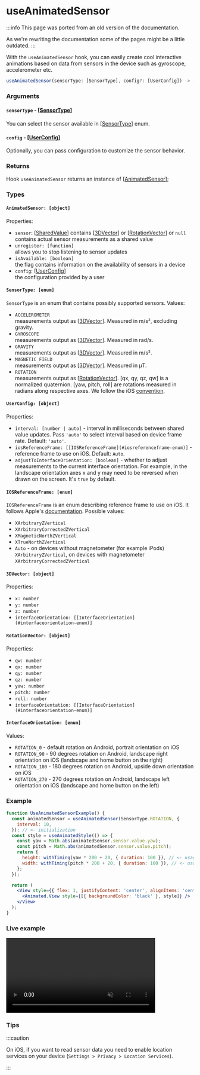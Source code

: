 # useAnimatedSensor

:::info
This page was ported from an old version of the documentation.

As we're rewriting the documentation some of the pages might be a little outdated.
:::

With the `useAnimatedSensor` hook, you can easily create cool interactive animations based on data from sensors in the device such as gyroscope, accelerometer etc.

```js
useAnimatedSensor(sensorType: [SensorType], config?: [UserConfig]) -> [AnimatedSensor]
```

### Arguments

#### `sensorType` - [[SensorType](#sensortype-enum)]

You can select the sensor available in [[SensorType](#sensortype-enum)] enum.

#### `config` - [[UserConfig](#userconfig-object)]

Optionally, you can pass configuration to customize the sensor behavior.

### Returns

Hook `useAnimatedSensor` returns an instance of [[AnimatedSensor](#animatedsensor-object)];

### Types

#### `AnimatedSensor: [object]`

Properties:

- `sensor`: [[SharedValue](/docs/core/useSharedValue)] contains [[3DVector](#3dvector-object)] or [[RotationVector](#rotationvector-object)] or `null`  
  contains actual sensor measurements as a shared value
- `unregister: [function]`  
  allows you to stop listening to sensor updates
- `isAvailable: [boolean]`  
  the flag contains information on the availability of sensors in a device
- `config`: [[UserConfig](#userconfig-object)]  
  the configuration provided by a user

#### `SensorType: [enum]`

`SensorType` is an enum that contains possibly supported sensors.
Values:

- `ACCELEROMETER`  
  measurements output as [[3DVector](#3dvector-object)]. Measured in m/s², excluding gravity.
- `GYROSCOPE`  
  measurements output as [[3DVector](#3dvector-object)]. Measured in rad/s.
- `GRAVITY`  
  measurements output as [[3DVector](#3dvector-object)]. Measured in m/s².
- `MAGNETIC_FIELD`  
  measurements output as [[3DVector](#3dvector-object)]. Measured in μT.
- `ROTATION`  
  measurements output as [[RotationVector](#rotationvector-object)]. [qx, qy, qz, qw] is a normalized quaternion. [yaw, pitch, roll] are rotations measured in radians along respective axes. We follow the iOS [convention](https://developer.apple.com/documentation/coremotion/getting_processed_device-motion_data/understanding_reference_frames_and_device_attitude).

#### `UserConfig: [object]`

Properties:

- `interval: [number | auto]` - interval in milliseconds between shared value updates. Pass `'auto'` to select interval based on device frame rate. Default: `'auto'`.
- `iosReferenceFrame: [[IOSReferenceFrame](#iosreferenceframe-enum)]` - reference frame to use on iOS. Default: `Auto`.
- `adjustToInterfaceOrientation: [boolean]` - whether to adjust measurements to the current interface orientation. For example, in the landscape orientation axes x and y may need to be reversed when drawn on the screen. It's `true` by default.

#### `IOSReferenceFrame: [enum]`

`IOSReferenceFrame` is an enum describing reference frame to use on iOS. It follows Apple's [documentation](https://developer.apple.com/documentation/coremotion/cmattitudereferenceframe). Possible values:

- `XArbitraryZVertical`
- `XArbitraryCorrectedZVertical`
- `XMagneticNorthZVertical`
- `XTrueNorthZVertical`
- `Auto` - on devices without magnetometer (for example iPods) `XArbitraryZVertical`, on devices with magnetometer `XArbitraryCorrectedZVertical`

#### `3DVector: [object]`

Properties:

- `x: number`
- `y: number`
- `z: number`
- `interfaceOrientation: [[InterfaceOrientation](#interfaceorientation-enum)]`

#### `RotationVector: [object]`

Properties:

- `qw: number`
- `qx: number`
- `qy: number`
- `qz: number`
- `yaw: number`
- `pitch: number`
- `roll: number`
- `interfaceOrientation: [[InterfaceOrientation](#interfaceorientation-enum)]`

#### `InterfaceOrientation: [enum]`

Values:

- `ROTATION_0` - default rotation on Android, portrait orientation on iOS
- `ROTATION_90` - 90 degrees rotation on Android, landscape right orientation on iOS (landscape and home button on the right)
- `ROTATION_180` - 180 degrees rotation on Android, upside down orientation on iOS
- `ROTATION_270` - 270 degrees rotation on Android, landscape left orientation on iOS (landscape and home button on the left)

### Example

```jsx
function UseAnimatedSensorExample() {
  const animatedSensor = useAnimatedSensor(SensorType.ROTATION, {
    interval: 10,
  }); // <- initialization
  const style = useAnimatedStyle(() => {
    const yaw = Math.abs(animatedSensor.sensor.value.yaw);
    const pitch = Math.abs(animatedSensor.sensor.value.pitch);
    return {
      height: withTiming(yaw * 200 + 20, { duration: 100 }), // <- usage
      width: withTiming(pitch * 200 + 20, { duration: 100 }), // <- usage
    };
  });

  return (
    <View style={{ flex: 1, justifyContent: 'center', alignItems: 'center' }}>
      <Animated.View style={[{ backgroundColor: 'black' }, style]} />
    </View>
  );
}
```

### Live example

<video
  src="https://user-images.githubusercontent.com/36106620/158634922-eaad656e-c837-44d5-8d51-8e7fa27c5a16.mp4"
  controls="controls"
  muted="muted"
  width="400"></video>

### Tips

:::caution

On iOS, if you want to read sensor data you need to enable location services on your device (`Settings > Privacy > Location Services`).

:::

